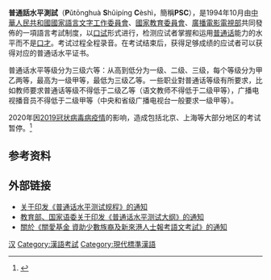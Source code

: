 {{about||以母語非汉语的人士為對象的汉语水平考试|汉语水平考试|}}
{{Chinese languages in society}}
'''普通話水平測試'''（'''P'''ǔtōnghuà '''S'''hǔipíng '''C'''èshì，簡稱'''PSC'''），是1994年10月由[[中華人民共和國|中華人民共和國]][[國家語言文字工作委員會|國家語言文字工作委員會]]、[[國家教育委員會|國家教育委員會]]、[[廣播電影電視部|廣播電影電視部]]共同發佈的一項語言考試制度，以[[口试|口试]]形式进行，检测应试者掌握和运用[[普通话|普通话]]能力的水平而不是[[口才|口才]]。考试过程全程录音。在考试结束后，获得足够成绩的应试者可以获得对应的普通话水平证书。

普通话水平等级分为三级六等：从高到低分为一级、二级、三级，每个等级分为甲乙两等，最高为一级甲等，最低为三级乙等。一些职业對普通话等级有所要求，比如教师要求普通话等级不得低于二级乙等（语文教师不得低于二级甲等），广播电视播音员不得低于二级甲等（中央和省级广播电视台一般要求一级甲等）。

2020年因[[2019冠状病毒病疫情|2019冠状病毒病疫情]]的影响，造成包括北京、上海等大部分地区的考试暂停。<ref>{{Cite web|title=19个省市宣布！暂停或延迟普通话考试！_腾讯新闻|url=https://new.qq.com/omn/20200219/20200219A0E8L700.html|accessdate=2020-09-14|work=new.qq.com|archive-date=2020-10-18|archive-url=https://web.archive.org/web/20201018031119/https://new.qq.com/omn/20200219/20200219A0E8L700.html|dead-url=no}}</ref>

==参考资料==
{{reflist}}
==外部链接==
* [http://www.cltt.org/zhengcefagui/20030527146.html 关于印发《普通话水平测试规程》的通知] {{Wayback|url=http://www.cltt.org/zhengcefagui/20030527146.html |date=20190915025318 }}
* [http://www.cltt.org/zhengcefagui/2003101035.html 教育部、国家语委关于印发《普通话水平测试大纲》的通知] {{Wayback|url=http://www.cltt.org/zhengcefagui/2003101035.html |date=20190914211347 }}
* [http://www.had.gov.hk/​file_manager/tc/documents/​public_services/​services_for_new_arrivals_from_​the_mainland/​ccf_notes_to_applicants_chi.pdf 關於《關愛基金 資助少數族裔及新來港人士報考語文考試》的通知]{{dead link|date=2018年3月 |bot=InternetArchiveBot |fix-attempted=yes }}
{{Lang-stub}}

[[Category:中華人民共和國考試|汉]]
[[Category:漢語考試|Category:漢語考試]]
[[Category:現代標準漢語|Category:現代標準漢語]]